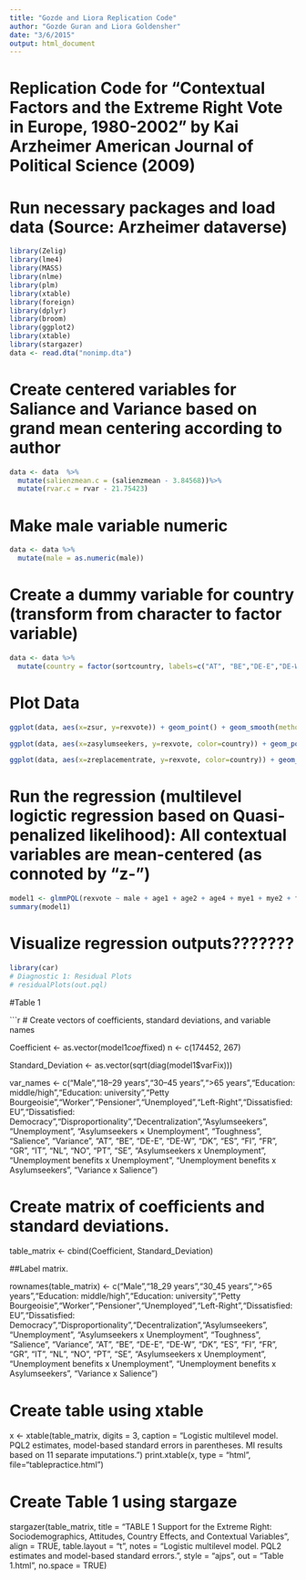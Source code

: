 ```yaml
---
title: "Gozde and Liora Replication Code"
author: "Gozde Guran and Liora Goldensher"
date: "3/6/2015"
output: html_document
---
```


# Replication Code for "Contextual Factors and the Extreme Right Vote in Europe, 1980-2002" by Kai Arzheimer American Journal of Political Science (2009)

# Run necessary packages and load data (Source: Arzheimer dataverse)

```r
library(Zelig)
library(lme4)
library(MASS)
library(nlme)
library(plm)
library(xtable)
library(foreign)
library(dplyr)
library(broom)
library(ggplot2)
library(xtable)
library(stargazer)
data <- read.dta("nonimp.dta")
```


# Create centered variables for Saliance and Variance based on grand mean centering according to author

```r
data <- data  %>% 
  mutate(salienzmean.c = (salienzmean - 3.84568))%>% 
  mutate(rvar.c = rvar - 21.75423)
```

# Make male variable numeric

```r
data <- data %>%
  mutate(male = as.numeric(male))
```

# Create a dummy variable for country (transform from character to factor variable)

```r
data <- data %>%
  mutate(country = factor(sortcountry, labels=c("AT", "BE","DE-E","DE-W","DK","ES","FI","FR","GR","IT","LU","NL","NO","PT","SE")))
```

# Plot Data 

```r
ggplot(data, aes(x=zsur, y=rexvote)) + geom_point() + geom_smooth(method = "glm", family = "binomial", se=FALSE) # Relationship w/ standardized unemployment rate

ggplot(data, aes(x=zasylumseekers, y=rexvote, color=country)) + geom_point() + geom_smooth(method= "glm", family = "binomial", se=FALSE) # Relationship w/ immigration

ggplot(data, aes(x=zreplacementrate, y=rexvote, color=country)) + geom_point() + geom_smooth(method=lm, se=FALSE) #Relationship w/ welfare (=unemp benefit)
```

# Run the regression (multilevel logictic regression based on Quasi-penalized likelihood): All contextual variables are mean-centered (as connoted by "z-")

```r
model1 <- glmmPQL(rexvote ~ male + age1 + age2 + age4 + mye1 + mye2 + farmerown + worker + retired + unemployed + zlrs + euschlecht + zsatisdmo + disp + lfed1 + zasylumseekers + zsur + zasylumseekers:zsur + zreplacementrate + zreplacementrate:zsur + zreplacementrate:zasylumseekers + rmax + salienzmean.c + rvar.c + rvar.c:salienzmean.c + country - 1, random=~1|kontext, family=binomial(link="logit"), data=data, verbose=TRUE)
summary(model1)

```

# Visualize regression outputs??????? 

```r
library(car)
# Diagnostic 1: Residual Plots
# residualPlots(out.pql)

```

#Table 1

```r
# Create vectors of coefficients, standard deviations, and variable names

Coefficient <- as.vector(model1$coef$fixed) 
n <- c(174452, 267)

Standard_Deviation <- as.vector(sqrt(diag(model1$varFix))) 

var_names <- c("Male","18–29 years","30–45 years",">65 years","Education: middle/high","Education: university","Petty Bourgeoisie","Worker","Pensioner","Unemployed","Left-Right","Dissatisfied: EU","Dissatisfied: Democracy","Disproportionality","Decentralization","Asylumseekers", "Unemployment", "Asylumseekers × Unemployment", "Toughness", "Salience", "Variance", "AT", "BE", "DE-E", "DE-W", "DK", "ES", "FI", "FR", "GR", "IT", "NL", "NO", "PT", "SE", "Asylumseekers x Unemployment", "Unemployment benefits x Unemployment", "Unemployment benefits x Asylumseekers", "Variance x Salience")

# Create matrix of coefficients and standard deviations.

table_matrix <- cbind(Coefficient, Standard_Deviation)

##Label matrix.

rownames(table_matrix) <- c("Male","18_29 years","30_45 years",">65 years","Education: middle/high","Education: university","Petty Bourgeoisie","Worker","Pensioner","Unemployed","Left-Right","Dissatisfied: EU","Dissatisfied: Democracy","Disproportionality","Decentralization","Asylumseekers", "Unemployment", "Asylumseekers x Unemployment", "Toughness", "Salience", "Variance", "AT", "BE", "DE-E", "DE-W", "DK", "ES", "FI", "FR", "GR", "IT", "NL", "NO", "PT", "SE", "Asylumseekers x Unemployment", "Unemployment benefits x Unemployment", "Unemployment benefits x Asylumseekers", "Variance x Salience")

# Create table using xtable

x <- xtable(table_matrix, digits = 3, caption = "Logistic multilevel model. PQL2 estimates, model-based standard errors in parentheses. MI results based on 11 separate imputations.")
print.xtable(x, type = "html", file="tablepractice.html")

# Create Table 1 using stargaze

stargazer(table_matrix, title = "TABLE 1 Support for the Extreme Right: Sociodemographics, Attitudes, Country Effects, and Contextual Variables", align = TRUE, table.layout = "t", notes = "Logistic multilevel model. PQL2 estimates and model-based standard errors.", style = "ajps", out = "Table 1.html", no.space = TRUE)
